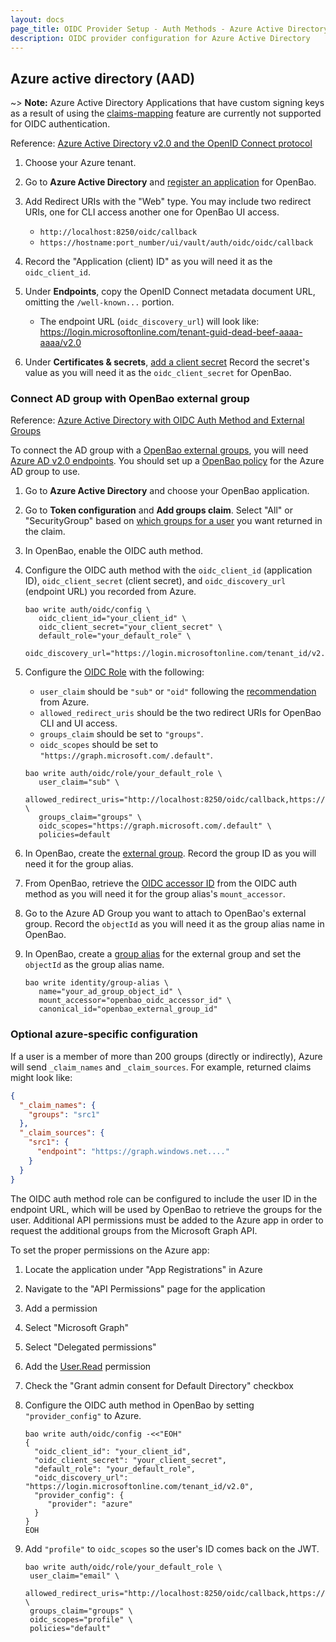 ```yaml
---
layout: docs
page_title: OIDC Provider Setup - Auth Methods - Azure Active Directory
description: OIDC provider configuration for Azure Active Directory
---
```


## Azure active directory (AAD)

~> **Note:** Azure Active Directory Applications that have custom signing keys as a result of using
the [claims-mapping](https://docs.microsoft.com/en-us/azure/active-directory/develop/active-directory-claims-mapping)
feature are currently not supported for OIDC authentication.

Reference: [Azure Active Directory v2.0 and the OpenID Connect protocol](https://docs.microsoft.com/en-us/azure/active-directory/develop/v2-protocols-oidc)

1. Choose your Azure tenant.

1. Go to **Azure Active Directory** and
   [register an application](https://docs.microsoft.com/en-us/azure/active-directory/develop/quickstart-register-app)
   for OpenBao.

1. Add Redirect URIs with the "Web" type. You may include two redirect URIs,
   one for CLI access another one for OpenBao UI access.

    - `http://localhost:8250/oidc/callback`
    - `https://hostname:port_number/ui/vault/auth/oidc/oidc/callback`

1. Record the "Application (client) ID" as you will need it as the `oidc_client_id`.

1. Under **Endpoints**, copy the OpenID Connect metadata document URL, omitting the `/well-known...` portion.

   - The endpoint URL (`oidc_discovery_url`) will look like: https://login.microsoftonline.com/tenant-guid-dead-beef-aaaa-aaaa/v2.0

1. Under **Certificates & secrets**,
   [add a client secret](https://docs.microsoft.com/en-us/azure/active-directory/develop/quickstart-register-app#add-a-client-secret)
   Record the secret's value as you will need it as the `oidc_client_secret` for OpenBao.

### Connect AD group with OpenBao external group

Reference: [Azure Active Directory with OIDC Auth Method and External Groups](/vault/tutorials/auth-methods/oidc-auth-azure)

To connect the AD group with a [OpenBao external groups](/vault/docs/secrets/identity#external-vs-internal-groups),
you will need
[Azure AD v2.0 endpoints](https://docs.microsoft.com/en-gb/azure/active-directory/develop/azure-ad-endpoint-comparison).
You should set up a [OpenBao policy](/vault/tutorials/policies/policies) for the Azure AD group to use.

1. Go to **Azure Active Directory** and choose your OpenBao application.

1. Go to **Token configuration** and **Add groups claim**. Select "All" or "SecurityGroup" based on
   [which groups for a user](https://docs.microsoft.com/en-us/azure/active-directory/hybrid/how-to-connect-fed-group-claims)
   you want returned in the claim.

1. In OpenBao, enable the OIDC auth method.

1. Configure the OIDC auth method with the `oidc_client_id` (application ID), `oidc_client_secret`
   (client secret), and `oidc_discovery_url` (endpoint URL) you recorded from Azure.
   ```shell
   bao write auth/oidc/config \
      oidc_client_id="your_client_id" \
      oidc_client_secret="your_client_secret" \
      default_role="your_default_role" \
      oidc_discovery_url="https://login.microsoftonline.com/tenant_id/v2.0"
   ```

1. Configure the [OIDC Role](/vault/api-docs/auth/jwt#create-role) with the following:

   - `user_claim` should be `"sub"` or `"oid"` following the
   [recommendation](https://docs.microsoft.com/en-us/azure/active-directory/develop/id-tokens#using-claims-to-reliably-identify-a-user-subject-and-object-id)
  from Azure.
   - `allowed_redirect_uris` should be the two redirect URIs for OpenBao CLI and UI access.
   - `groups_claim` should be set to `"groups"`.
   - `oidc_scopes` should be set to `"https://graph.microsoft.com/.default"`.
   
   ```shell
   bao write auth/oidc/role/your_default_role \
      user_claim="sub" \
      allowed_redirect_uris="http://localhost:8250/oidc/callback,https://online_version_hostname:port_number/ui/vault/auth/oidc/oidc/callback"  \
      groups_claim="groups" \
      oidc_scopes="https://graph.microsoft.com/.default" \
      policies=default
   ```

1. In OpenBao, create the [external group](/vault/api-docs/secret/identity/group).
   Record the group ID as you will need it for the group alias.

1. From OpenBao, retrieve the [OIDC accessor ID](/vault/api-docs/system/auth#list-auth-methods)
   from the OIDC auth method as you will need it for the group alias's `mount_accessor`.

1. Go to the Azure AD Group you want to attach to OpenBao's external group. Record the `objectId`
   as you will need it as the group alias name in OpenBao.

1. In OpenBao, create a [group alias](/vault/api-docs/secret/identity/group-alias)
   for the external group and set the `objectId` as the group alias name.
   ```shell
   bao write identity/group-alias \
      name="your_ad_group_object_id" \
      mount_accessor="openbao_oidc_accessor_id" \
      canonical_id="openbao_external_group_id"
   ```

### Optional azure-specific configuration

If a user is a member of more than 200 groups (directly or indirectly), Azure will
send `_claim_names` and `_claim_sources`. For example, returned claims might look like:

```json
{
  "_claim_names": {
    "groups": "src1"
  },
  "_claim_sources": {
    "src1": {
      "endpoint": "https://graph.windows.net...."
    }
  }
}
```

The OIDC auth method role can be configured to include the user ID in the endpoint URL,
which will be used by OpenBao to retrieve the groups for the user. Additional API permissions
must be added to the Azure app in order to request the additional groups from the Microsoft
Graph API.

To set the proper permissions on the Azure app:

1. Locate the application under "App Registrations" in Azure
1. Navigate to the "API Permissions" page for the application
1. Add a permission
1. Select "Microsoft Graph"
1. Select "Delegated permissions"
1. Add the [User.Read](https://learn.microsoft.com/en-us/graph/permissions-reference#delegated-permissions-93) permission
1. Check the "Grant admin consent for Default Directory" checkbox
1. Configure the OIDC auth method in OpenBao by setting `"provider_config"` to Azure.
   ```shell
   bao write auth/oidc/config -<<"EOH"
   {
     "oidc_client_id": "your_client_id",
     "oidc_client_secret": "your_client_secret",
     "default_role": "your_default_role",
     "oidc_discovery_url": "https://login.microsoftonline.com/tenant_id/v2.0",
     "provider_config": {
        "provider": "azure"
     }
   }
   EOH
   ```

1. Add `"profile"` to `oidc_scopes` so the user's ID comes back on the JWT.
   ```shell
   bao write auth/oidc/role/your_default_role \
    user_claim="email" \
    allowed_redirect_uris="http://localhost:8250/oidc/callback,https://online_version_hostname:port_number/ui/vault/auth/oidc/oidc/callback"  \
    groups_claim="groups" \
    oidc_scopes="profile" \
    policies="default"
   ```
